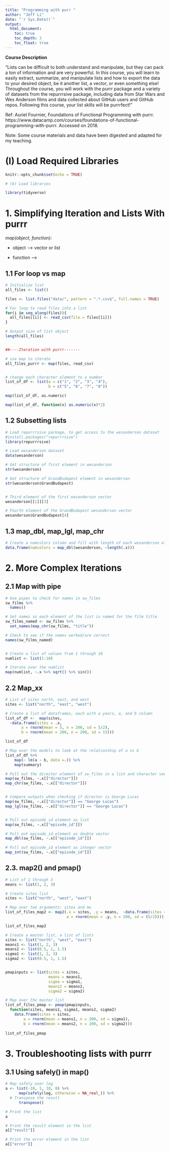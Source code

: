 ```yaml
---
title: "Programming with purr "
author: "Jeff Li"
date: "`r Sys.Date()`"
output: 
  html_document: 
    toc: true
    toc_depth: 3
    toc_float: true
---
```




**Course Description**

"Lists can be difficult to both understand and manipulate, but they can pack a ton of information and are very powerful. In this course, you will learn to easily extract, summarize, and manipulate lists and how to export the data to your desired object, be it another list, a vector, or even something else! Throughout the course, you will work with the purrr package and a variety of datasets from the repurrrsive package, including data from Star Wars and Wes Anderson films and data collected about GitHub users and GitHub repos. Following this course, your list skills will be purrrfect!" 



Ref: Auriel Fournier, Foundations of Functional Programming with purrr. https://www.datacamp.com/courses/foundations-of-functional-programming-with-purrr. Accessed on 2018. 


Note: Some course materials and data have been digested and adapted for my teaching. 



# (I) Load Required Libraries

```r
knitr::opts_chunk$set(echo = TRUE)

# (b) Load libraries

library(tidyverse)

```



# 1. Simplifying Iteration and Lists With purrr

*map(object, function):* 

* object --> vector or list

* function --> 


## 1.1 For loop vs map

```r
# Initialize list
all_files <- list()

files <- list.files("data/", pattern = ".*.csv$", full.names = TRUE)

# For loop to read files into a list
for(i in seq_along(files)){
  all_files[[i]] <- read_csv(file = files[[i]])
}

# Output size of list object
length(all_files)


##----Iteration with purrr-------

# use map to iterate
all_files_purrr <- map(files, read_csv)


# change each character element to a number
list_of_df <- list(a = c("1", "2", "3", "4"), 
                   b = c("5", "6", "7", "8"))

map(list_of_df, as.numeric)

map(list_of_df, function(x) as.numeric(x)*2)
```

## 1.2 Subsetting lists 

```r
# Load repurrrsive package, to get access to the wesanderson dataset
#install.packages("repurrrsive")
library(repurrrsive)

# Load wesanderson dataset
data(wesanderson)

# Get structure of first element in wesanderson
str(wesanderson)

# Get structure of GrandBudapest element in wesanderson
str(wesanderson$GrandBudapest)


# Third element of the first wesanderson vector
wesanderson[[1]][3]

# Fourth element of the GrandBudapest wesanderson vector
wesanderson$GrandBudapest[4]

```

## 1.3 map_dbl, map_lgl, map_chr

```r
# Create a numcolors column and fill with length of each wesanderson element
data.frame(numcolors = map_dbl(wesanderson, ~length(.x)))
```



# 2. More Complex Iterations

## 2.1 Map with pipe 

```r
# Use pipes to check for names in sw_films
sw_films %>%
  names()

# Set names so each element of the list is named for the film title
sw_films_named <- sw_films %>% 
  set_names(map_chr(sw_films, "title"))

# Check to see if the names worked/are correct
names(sw_films_named)


# Create a list of values from 1 through 10
numlist <- list(1:10)

# Iterate over the numlist 
map(numlist, ~.x %>% sqrt() %>% sin())

```

## 2.2  Map_xx

```r
# List of sites north, east, and west
sites <- list("north", "east", "west")

# Create a list of dataframes, each with a years, a, and b column 
list_of_df <-  map(sites,  
  ~data.frame(sites = .x,
       a = rnorm(mean = 5, n = 200, sd = 5/2),
       b = rnorm(mean = 200, n = 200, sd = 15)))

list_of_df
```

```r
# Map over the models to look at the relationship of a vs b
list_of_df %>%
    map(~ lm(a ~ b, data =.)) %>%
    map(summary)
```


```r
# Pull out the director element of sw_films in a list and character vector
map(sw_films, ~.x[["director"]])
map_chr(sw_films, ~.x[["director"]])


# Compare outputs when checking if director is George Lucas
map(sw_films, ~.x[["director"]] == "George Lucas")
map_lgl(sw_films, ~.x[["director"]] == "George Lucas")


# Pull out episode_id element as list
map(sw_films, ~.x[["episode_id"]])

# Pull out episode_id element as double vector
map_dbl(sw_films, ~.x[["episode_id"]])

# Pull out episode_id element as integer vector
map_int(sw_films, ~.x[["episode_id"]])

```

## 2.3. map2() and pmap()

```r
# List of 1 through 3
means <- list(1, 2, 3)

# Create sites list
sites <- list("north", "west", "east")

# Map over two arguments: sites and mu
list_of_files_map2 <- map2(.x = sites, .y = means,  ~data.frame(sites = .x,
                           a = rnorm(mean = .y, n = 200, sd = (5/2))))

list_of_files_map2
```

```r

# Create a master list, a list of lists
sites <- list("north", "west", "east")
means1 <- list(1, 2, 3)
means2 <- list(0.5, 1, 1.5)
sigma1 <- list(1, 2, 3)
sigma2 <- list(0.5, 1, 1.5)


pmapinputs <- list(sites = sites,  
                   means = means1, 
                   sigma = sigma1, 
                   means2 = means2, 
                   sigma2 = sigma2)

# Map over the master list
list_of_files_pmap <- pmap(pmapinputs, 
  function(sites, means1, sigma1, means2, sigma2) 
    data.frame(sites = sites,
        a = rnorm(mean = means1, n = 200, sd = sigma1),
        b = rnorm(mean = means2, n = 200, sd = sigma2)))
                           
list_of_files_pmap


```


# 3. Troubleshooting lists with purrr

## 3.1 Using safely() in map()

```r

# Map safely over log
a <- list(-10, 1, 10, 0) %>%
      map(safely(log, otherwise = NA_real_)) %>%
  # Transpose the result
      transpose() 

# Print the list
a

# Print the result element in the list
a[["result"]]

# Print the error element in the list
a[["error"]]

```

